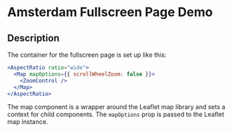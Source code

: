 
<Meta of={FullscreenPageStories} />

# Amsterdam Fullscreen Page Demo

## Description

The container for the fullscreen page is set up like this:

```jsx
<AspectRatio ratio="wide">
  <Map mapOptions={{ scrollWheelZoom: false }}>
    <ZoomControl />
  </Map>
</AspectRatio>
```

The map component is a wrapper around the Leaflet map library and sets a context for child components. The `mapOptions` prop is passed to the Leaflet map instance.

